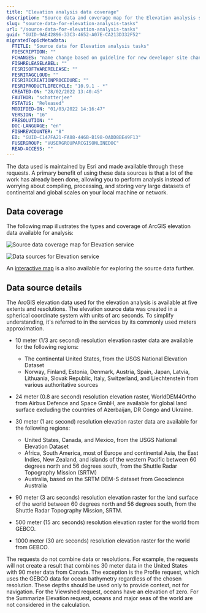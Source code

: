 ```yaml
---
title: "Elevation analysis data coverage"
description: "Source data and coverage map for the Elevation analysis service."
slug: "source-data-for-elevation-analysis-tasks"
url: "/source-data-for-elevation-analysis-tasks"
guid: "GUID-9AE42896-33C3-4652-A07E-CA213D332F52"
migratedTopicMetadata:
  FTITLE: "Source data for Elevation analysis tasks"
  FDESCRIPTION: ""
  FCHANGES: "name change based on guideline for new developer site changes"
  FISHRELEASELABEL: ""
  FESRISOFTWARERELEASE: ""
  FESRITAGCLOUD: ""
  FESRIRECREATIONPROCEDURE: ""
  FESRIPRODUCTLIFECYCLE: "10.9.1 - *"
  CREATED-ON: "28/02/2022 13:40:45"
  FAUTHOR: "schatterjee"
  FSTATUS: "Released"
  MODIFIED-ON: "01/03/2022 14:16:47"
  VERSION: "16"
  FRESOLUTION: ""
  DOC-LANGUAGE: "en"
  FISHREVCOUNTER: "8"
  ED: "GUID-C147FA21-FA88-446B-B198-0ADD8BE49F13"
  FUSERGROUP: "VUSERGROUPARCGISONLINEDOC"
  READ-ACCESS: ""
---
```


The data used is maintained by Esri and made available through these requests. A primary benefit of using these data sources is that a lot of the work has already been done, allowing you to perform analysis instead of worrying about compiling, processing, and storing very large datasets of continental and global scales on your local machine or network.

## Data coverage

The following map illustrates the types and coverage of ArcGIS elevation data available for analysis:

![Source data coverage map for Elevation service](./images/GUID-E54BC8F9-FC47-4378-B37A-B0C9945DC582-web.png)

![Data sources for Elevation service](./images/GUID-4DAAA77E-BB1E-4FC2-9BC3-37CB12B92376-web.png)

An [interactive map](http://www.arcgis.com/home/webmap/embedViewer.html?webmap=f52aacc619c341d491f1e1843e0b83cf&extent=-180,-65,180,80) is a also available for exploring the source data further.

## Data source details

The ArcGIS elevation data used for the elevation analysis is available at five extents and resolutions. The elevation source data was created in a spherical coordinate system with units of arc seconds. To simplify understanding, it's referred to in the services by its commonly used meters approximation.

-   10 meter (1/3 arc second) resolution elevation raster data are available for the following regions: 

    -   The continental United States, from the USGS National Elevation Dataset
    -   Norway, Finland, Estonia, Denmark, Austria, Spain, Japan, Latvia, Lithuania, Slovak Republic, Italy, Switzerland, and Liechtenstein from various authoritative sources
-   24 meter (0.8 arc second) resolution elevation raster, WorldDEM4Ortho from Airbus Defence and Space GmbH, are available for global land surface excluding the countries of Azerbaijan, DR Congo and Ukraine.
-   30 meter (1 arc second) resolution elevation raster data are available for the following regions: 

    -   United States, Canada, and Mexico, from the USGS National Elevation Dataset
    -   Africa, South America, most of Europe and continental Asia, the East Indies, New Zealand, and islands of the western Pacific between 60 degrees north and 56 degrees south, from the Shuttle Radar Topography Mission (SRTM)
    -   Australia, based on the SRTM DEM-S dataset from Geoscience Australia
-   90 meter (3 arc seconds) resolution elevation raster for the land surface of the world between 60 degrees north and 56 degrees south, from the Shuttle Radar Topography Mission, SRTM.
-   500 meter (15 arc seconds) resolution elevation raster for the world from GEBCO.
-   1000 meter (30 arc seconds) resolution elevation raster for the world from GEBCO.

The requests do not combine data or resolutions. For example, the requests will not create a result that combines 30 meter data in the United States with 90 meter data from Canada. The exception is the Profile request, which uses the GEBCO data for ocean bathymetry regardless of the chosen resolution. These depths should be used only to provide context, not for navigation. For the Viewshed request, oceans have an elevation of zero. For the Summarize Elevation request, oceans and major seas of the world are not considered in the calculation.

